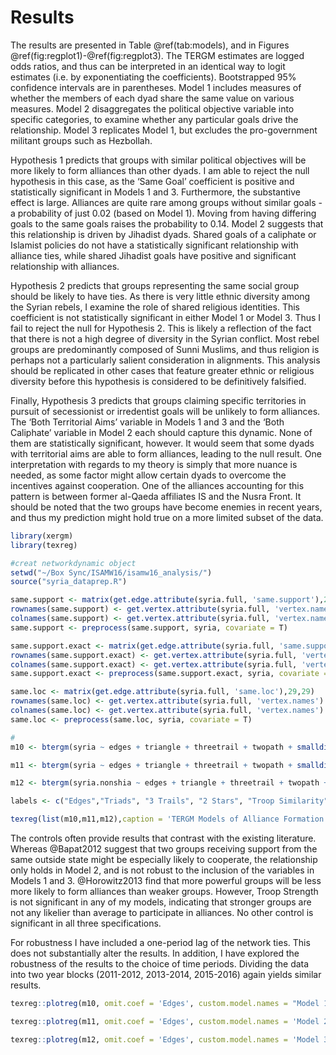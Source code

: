 # Results

The results are presented in Table \@ref(tab:models), and in Figures \@ref(fig:regplot1)-\@ref(fig:regplot3). The TERGM estimates are logged odds ratios, and thus can be interpreted in an identical way to logit estimates (i.e. by exponentiating the coefficients). Bootstrapped 95% confidence intervals are in parentheses. Model 1 includes measures of whether the members of each dyad share the same value on various measures. Model 2 disaggregates the political objective variable into specific categories, to examine whether any particular goals drive the relationship. Model 3 replicates Model 1, but excludes the pro-government militant groups such as Hezbollah.

Hypothesis 1 predicts that groups with similar political objectives will be more likely to form alliances than other dyads. I am able to reject the null hypothesis in this case, as the 'Same Goal' coefficient is positive and statistically significant in Models 1 and 3. Furthermore, the substantive effect is large. Alliances are quite rare among groups without similar goals - a probability of just 0.02 (based on Model 1). Moving from having differing goals to the same goals raises the probability to 0.14. Model 2 suggests that this relationship is driven by Jihadist dyads. Shared goals of a caliphate or Islamist policies do not have a statistically significant relationship with alliance ties, while shared Jihadist goals have positive and significant relationship with alliances.

Hypothesis 2 predicts that groups representing the same social group should be likely to have ties. As there is very little ethnic diversity among the Syrian rebels, I examine the role of shared religious identities. This coefficient is not statistically significant in either Model 1 or Model 3. Thus I fail to reject the null for Hypothesis 2. This is likely a reflection of the fact that there is not a high degree of diversity in the Syrian conflict. Most rebel groups are predominantly composed of Sunni Muslims, and thus religion is perhaps not a particularly salient consideration in alignments. This analysis should be replicated in other cases that feature greater ethnic or religious diversity before this hypothesis is considered to be definitively falsified.

Finally, Hypothesis 3 predicts that groups claiming specific territories in pursuit of secessionist or irredentist goals will be unlikely to form alliances. The 'Both Territorial Aims' variable in Models 1 and 3 and the 'Both Caliphate' variable in Model 2 each should capture this dynamic. None of them are statistically significant, however. It would seem that some dyads with territorial aims are able to form alliances, leading to the null result. One interpretation with regards to my theory is simply that more nuance is needed, as some factor might allow certain dyads to overcome the incentives against cooperation. One of the alliances accounting for this pattern is between former al-Qaeda affiliates IS and the Nusra Front. It should be noted that the two groups have become enemies in recent years, and thus my prediction might hold true on a more limited subset of the data.

```r
library(xergm)
library(texreg)

#creat networkdynamic object
setwd("~/Box Sync/ISAMW16/isamw16_analysis/")
source("syria_dataprep.R")

same.support <- matrix(get.edge.attribute(syria.full, 'same.support'),29,29)
rownames(same.support) <- get.vertex.attribute(syria.full, 'vertex.names')
colnames(same.support) <- get.vertex.attribute(syria.full, 'vertex.names')
same.support <- preprocess(same.support, syria, covariate = T)

same.support.exact <- matrix(get.edge.attribute(syria.full, 'same.support.exact'),29,29)
rownames(same.support.exact) <- get.vertex.attribute(syria.full, 'vertex.names')
colnames(same.support.exact) <- get.vertex.attribute(syria.full, 'vertex.names')
same.support.exact <- preprocess(same.support.exact, syria, covariate = T)

same.loc <- matrix(get.edge.attribute(syria.full, 'same.loc'),29,29)
rownames(same.loc) <- get.vertex.attribute(syria.full, 'vertex.names')
colnames(same.loc) <- get.vertex.attribute(syria.full, 'vertex.names')
same.loc <- preprocess(same.loc, syria, covariate = T)

#
m10 <- btergm(syria ~ edges + triangle + threetrail + twopath + smalldiff('rtroops.low', 5) + nodecov('ltroops.low') + nodematch('main.objective') + nodematch('territory') + nodematch('religion') + nodefactor('polwing') + dyadcov(same.support) + dyadcov(same.loc) + nodematch('civilian.targeting') + nodecov('resources') + nodecov('foreign.fighter'), R = 1000, parallel = 'multicore', ncpus = 3, verbose=F)

m11 <- btergm(syria ~ edges + triangle + threetrail + twopath + smalldiff('rtroops.low', 5) + nodecov('ltroops.low') + nodematch('caliphate') + nodematch('jihadist') + nodematch('islamist') + nodefactor('polwing') + dyadcov(same.support) + dyadcov(same.loc) + nodematch('civilian.targeting') + nodecov('resources') + nodecov('foreign.fighter'), R = 1000, parallel = 'multicore', ncpus = 3, verbose=F)

m12 <- btergm(syria.nonshia ~ edges + triangle + threetrail + twopath + smalldiff('rtroops.low', 5) + nodecov('ltroops.low') + nodematch('main.objective') + nodematch('territory') + nodematch('religion') + nodefactor('polwing') + dyadcov(same.support) + dyadcov(same.loc) + nodematch('civilian.targeting') + nodecov('resources') + nodecov('foreign.fighter'), R = 1000, parallel = 'multicore', ncpus = 3, verbose=F)

labels <- c("Edges","Triads", "3 Trails", "2 Stars", "Troop Similarity", "Troop Strength", "Same Goal", "Both Territorial Aims", "Same Religion", "Political Wing", "Same Sponsor", "Same Region", "Same Civilian Targeting", "Natural Resources", "Foreign Fighters", "Both Caliphate", "Both Jihadist", "Both Islamist")

texreg(list(m10,m11,m12),caption = 'TERGM Models of Alliance Formation', custom.coef.names = labels, label="tab:models")
```

<!-- ```{r predprob}
library(broom)
coef1 <- tidy(m1)
prob1 <- plogis(sum())
``` -->

The controls often provide results that contrast with the existing literature. Whereas @Bapat2012 suggest that two groups receiving support from the same outside state might be especially likely to cooperate, the relationship only holds in Model 2, and is not robust to the inclusion of the variables in Models 1 and 3. @Horowitz2013 find that more powerful groups will be less more likely to form alliances than weaker groups. However, Troop Strength is not significant in any of my models, indicating that stronger groups are not any likelier than average to participate in alliances. No other control is significant in all three specifications.

For robustness I have included a one-period lag of the network ties. This does not substantially alter the results. In addition, I have explored the robustness of the results to the choice of time periods. Dividing the data into two year blocks (2011-2012, 2013-2014, 2015-2016) again yields similar results.

```r
texreg::plotreg(m10, omit.coef = 'Edges', custom.model.names = "Model 1",  custom.coef.names = c("Edges","Triads", "3 Trails", "2 Stars", "Troop Similarity", "Troop Strength", "Same Goal", "Both Territorial Aims", "Same Religion", "Political Wing", "Same Sponsor", "Same Region", "Same Civilian Targeting", "Natural Resources", "Foreign Fighters"))
```

```r
texreg::plotreg(m11, omit.coef = 'Edges', custom.model.names = 'Model 2', custom.coef.names = c("Edges","Triads", "3 Trails", "2 Stars", "Troop Similarity", "Troop Strength", "Both Caliphate", "Both Jihadist", "Both Islamist", "Political Wing", "Same Sponsor", "Same Region", "Same Civilian Targeting", "Natural Resources", "Foreign Fighters"))
```

```r
texreg::plotreg(m12, omit.coef = 'Edges', custom.model.names = 'Model 3', custom.coef.names = c("Edges","Triads", "3 Trails", "2 Stars", "Troop Similarity", "Troop Strength", "Same Goal", "Both Territorial Aims", "Same Religion", "Political Wing", "Same Sponsor", "Same Region", "Same Civilian Targeting", "Natural Resources", "Foreign Fighters"))
```
